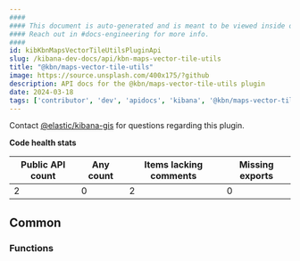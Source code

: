 ```yaml
---
####
#### This document is auto-generated and is meant to be viewed inside our experimental, new docs system.
#### Reach out in #docs-engineering for more info.
####
id: kibKbnMapsVectorTileUtilsPluginApi
slug: /kibana-dev-docs/api/kbn-maps-vector-tile-utils
title: "@kbn/maps-vector-tile-utils"
image: https://source.unsplash.com/400x175/?github
description: API docs for the @kbn/maps-vector-tile-utils plugin
date: 2024-03-18
tags: ['contributor', 'dev', 'apidocs', 'kibana', '@kbn/maps-vector-tile-utils']
---
```




Contact [@elastic/kibana-gis](https://github.com/orgs/elastic/teams/kibana-gis) for questions regarding this plugin.

**Code health stats**

| Public API count  | Any count | Items lacking comments | Missing exports |
|-------------------|-----------|------------------------|-----------------|
| 2 | 0 | 2 | 0 |

## Common

### Functions
<DocDefinitionList data={kbnMapsVectorTileUtilsObj.common.functions}/>

